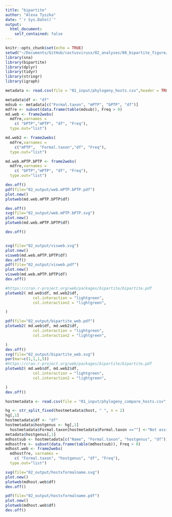 ```yaml
---
title: "bipartite"
author: "Alexa Tyszka"
date: "`r Sys.Date()`"
output:
  html_document:
    self_contained: false
---
```


```r
knitr::opts_chunk$set(echo = TRUE)
setwd("~/Documents/GitHub/cactusvirusx/02_analyses/08_bipartite_figure/")
library(sna)
library(bipartite)
library(dplyr)
library(tidyr)
library(stringr)
library(igraph)
```


```r


metadata <- read.csv(file = "01_input/phylogeny_hosts.csv",header = TRUE)

metadata$df <- "df"
mdsub <- metadata[c("Formal.taxon", "mPTP", "bPTP", "df")]
mdfre <- subset(data.frame(table(mdsub)), Freq > 0)
md.web <- frame2webs(
  mdfre,varnames = 
    c( "bPTP","mPTP", "df", "Freq"), 
  type.out="list")

md.web2 <- frame2webs(
  mdfre,varnames = 
    c("mPTP",  "Formal.taxon","df", "Freq"), 
  type.out="list")

md.web.mPTP.bPTP <- frame2webs(
  mdfre,varnames = 
    c( "bPTP","mPTP", "df", "Freq"), 
  type.out="list")

dev.off()
pdf(file="02_output/web.mPTP.bPTP.pdf")
plot.new()
plotweb(md.web.mPTP.bPTP$df)

dev.off()
svg(file="02_output/web.mPTP.bPTP.svg")
plot.new()
plotweb(md.web.mPTP.bPTP$df)

dev.off()


svg(file="02_output/visweb.svg")
plot.new()
visweb(md.web.mPTP.bPTP$df)
dev.off()
pdf(file="02_output/visweb.pdf")
plot.new()
visweb(md.web.mPTP.bPTP$df)
dev.off()
```

```r
#https://cran.r-project.org/web/packages/bipartite/bipartite.pdf
plotweb2( md.web$df, md.web2$df,
            col.interaction = "lightgreen",
            col.interaction2 = "lightgreen",

)

pdf(file="02_output/bipartite_web.pdf")
plotweb2( md.web$df, md.web2$df,
            col.interaction = "lightgreen",
            col.interaction2 = "lightgreen",

)
dev.off()
svg(file="02_output/bipartite_web.svg")
par(mar=c(1,1,1,5))
#https://cran.r-project.org/web/packages/bipartite/bipartite.pdf
plotweb2( md.web$df, md.web2$df,
            col.interaction = "lightgreen",
            col.interaction2 = "lightgreen",

)
dev.off()

```
```r
hostmetadata <- read.csv(file = "01_input/phylogeny_compare_hosts.csv",header = TRUE)

hg <- str_split_fixed(hostmetadata$host, " ", n = 2)
hg[,1]
hostmetadata$df <- "df"
hostmetadata$hostgenus <- hg[,1]
  hostmetadata$Formal.taxon[hostmetadata$Formal.taxon ==""] <-"Not assigned"
metadata$hostgenus[,1]
mdhostsub <- hostmetadata[c("Name", "Formal.taxon", "hostgenus", "df")]
mdhostfre <- subset(data.frame(table(mdhostsub)), Freq > 0)
mdhost.web <- frame2webs(
  mdhostfre, varnames = 
    c( "Formal.taxon", "hostgenus", "df", "Freq"), 
  type.out="list")

svg(file="02_output/hostxformalname.svg")
plot.new()
plotweb(mdhost.web$df)
dev.off()

pdf(file="02_output/hostxformalname.pdf")
plot.new()
plotweb(mdhost.web$df)
dev.off()

```

